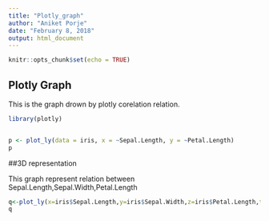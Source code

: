 ---
title: "Plotly_graph"
author: "Aniket Porje"
date: "February 8, 2018"
output: html_document
---

```{r setup, include=FALSE}
knitr::opts_chunk$set(echo = TRUE)
```

## Plotly Graph

This is the graph drown by plotly corelation relation.


```{r, echo=FALSE}
library(plotly)


p <- plot_ly(data = iris, x = ~Sepal.Length, y = ~Petal.Length)
p
```

##3D representation

This graph represent relation between Sepal.Length,Sepal.Width,Petal.Length

```{r, echo=FALSE}
q<-plot_ly(x=iris$Sepal.Length,y=iris$Sepal.Width,z=iris$Petal.Length,type="scatter3d",mode='markers',size=iris$Petal.Width,color=iris$Species)
q

```

